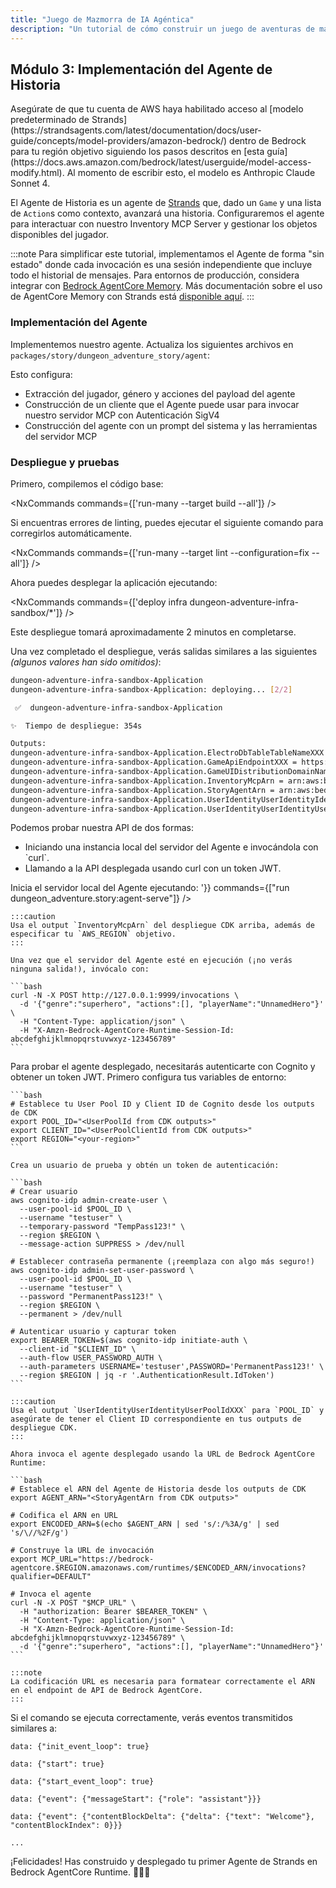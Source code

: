 ```yaml
---
title: "Juego de Mazmorra de IA Agéntica"
description: "Un tutorial de cómo construir un juego de aventuras de mazmorra con IA agéntica usando @aws/nx-plugin."
---
```






## Módulo 3: Implementación del Agente de Historia

<Aside type="caution">
Asegúrate de que tu cuenta de AWS haya habilitado acceso al [modelo predeterminado de Strands](https://strandsagents.com/latest/documentation/docs/user-guide/concepts/model-providers/amazon-bedrock/) dentro de Bedrock para tu región objetivo siguiendo los pasos descritos en [esta guía](https://docs.aws.amazon.com/bedrock/latest/userguide/model-access-modify.html). Al momento de escribir esto, el modelo es Anthropic Claude Sonnet 4.
</Aside>

El Agente de Historia es un agente de [Strands](https://strandsagents.com/) que, dado un `Game` y una lista de `Action`s como contexto, avanzará una historia. Configuraremos el agente para interactuar con nuestro Inventory MCP Server y gestionar los objetos disponibles del jugador.

:::note
Para simplificar este tutorial, implementamos el Agente de forma "sin estado" donde cada invocación es una sesión independiente que incluye todo el historial de mensajes. Para entornos de producción, considera integrar con [Bedrock AgentCore Memory](https://docs.aws.amazon.com/bedrock-agentcore/latest/devguide/memory.html). Más documentación sobre el uso de AgentCore Memory con Strands está [disponible aquí](https://github.com/aws/bedrock-agentcore-sdk-python/tree/main/src/bedrock_agentcore/memory/integrations/strands).
:::

### Implementación del Agente

Implementemos nuestro agente. Actualiza los siguientes archivos en `packages/story/dungeon_adventure_story/agent`:

<Tabs>
  <TabItem label="main.py">
<E2EDiff lang="python" before="dungeon-adventure/3/main.py.old.template" after="dungeon-adventure/3/main.py.template" />
  </TabItem>
  <TabItem label="agent.py">
<E2EDiff lang="python" before="dungeon-adventure/3/agent.py.old.template" after="dungeon-adventure/3/agent.py.template" />
  </TabItem>
</Tabs>

Esto configura:

- Extracción del jugador, género y acciones del payload del agente
- Construcción de un cliente que el Agente puede usar para invocar nuestro servidor MCP con Autenticación SigV4
- Construcción del agente con un prompt del sistema y las herramientas del servidor MCP

### Despliegue y pruebas

Primero, compilemos el código base:

<NxCommands commands={['run-many --target build --all']} />

<Aside type="tip">
Si encuentras errores de linting, puedes ejecutar el siguiente comando para corregirlos automáticamente.

<NxCommands commands={['run-many --target lint --configuration=fix --all']} />
</Aside>

Ahora puedes desplegar la aplicación ejecutando:

<NxCommands commands={['deploy infra dungeon-adventure-infra-sandbox/*']} />

Este despliegue tomará aproximadamente 2 minutos en completarse.

Una vez completado el despliegue, verás salidas similares a las siguientes _(algunos valores han sido omitidos)_:

```bash
dungeon-adventure-infra-sandbox-Application
dungeon-adventure-infra-sandbox-Application: deploying... [2/2]

 ✅  dungeon-adventure-infra-sandbox-Application

✨  Tiempo de despliegue: 354s

Outputs:
dungeon-adventure-infra-sandbox-Application.ElectroDbTableTableNameXXX = dungeon-adventure-infra-sandbox-Application-ElectroDbTableXXX-YYY
dungeon-adventure-infra-sandbox-Application.GameApiEndpointXXX = https://xxx.execute-api.region.amazonaws.com/prod/
dungeon-adventure-infra-sandbox-Application.GameUIDistributionDomainNameXXX = xxx.cloudfront.net
dungeon-adventure-infra-sandbox-Application.InventoryMcpArn = arn:aws:bedrock-agentcore:region:xxxxxxx:runtime/dungeonadventureventoryMcpServerXXXX-YYYY
dungeon-adventure-infra-sandbox-Application.StoryAgentArn = arn:aws:bedrock-agentcore:region:xxxxxxx:runtime/dungeonadventurecationStoryAgentXXXX-YYYY
dungeon-adventure-infra-sandbox-Application.UserIdentityUserIdentityIdentityPoolIdXXX = region:xxx
dungeon-adventure-infra-sandbox-Application.UserIdentityUserIdentityUserPoolIdXXX = region_xxx
```

Podemos probar nuestra API de dos formas:
<ul>
<li>Iniciando una instancia local del servidor del Agente e invocándola con `curl`.</li>
<li>Llamando a la API desplegada usando curl con un token JWT.</li>
</ul>

<Tabs>
  <TabItem label="Local">
  Inicia el servidor local del Agente ejecutando:
    <NxCommands highlights={['arn:aws:bedrock-agentcore:region:xxxxxxx:runtime/dungeonadventureventoryMcpServerXXXX-YYYY', 'region']} env={{PORT: '9999', INVENTORY_MCP_ARN:"arn:aws:bedrock-agentcore:region:xxxxxxx:runtime/dungeonadventureventoryMcpServerXXXX-YYYY", AWS_REGION: '<region>'}} commands={["run dungeon_adventure.story:agent-serve"]} />

    :::caution
    Usa el output `InventoryMcpArn` del despliegue CDK arriba, además de especificar tu `AWS_REGION` objetivo.
    :::

    Una vez que el servidor del Agente esté en ejecución (¡no verás ninguna salida!), invócalo con:

    ```bash
    curl -N -X POST http://127.0.0.1:9999/invocations \
      -d '{"genre":"superhero", "actions":[], "playerName":"UnnamedHero"}' \
      -H "Content-Type: application/json" \
      -H "X-Amzn-Bedrock-AgentCore-Runtime-Session-Id: abcdefghijklmnopqrstuvwxyz-123456789"
    ```
  </TabItem>
  <TabItem label="Desplegado">
    Para probar el agente desplegado, necesitarás autenticarte con Cognito y obtener un token JWT. Primero configura tus variables de entorno:

    ```bash
    # Establece tu User Pool ID y Client ID de Cognito desde los outputs de CDK
    export POOL_ID="<UserPoolId from CDK outputs>"
    export CLIENT_ID="<UserPoolClientId from CDK outputs>"
    export REGION="<your-region>"
    ```

    Crea un usuario de prueba y obtén un token de autenticación:

    ```bash
    # Crear usuario
    aws cognito-idp admin-create-user \
      --user-pool-id $POOL_ID \
      --username "testuser" \
      --temporary-password "TempPass123!" \
      --region $REGION \
      --message-action SUPPRESS > /dev/null

    # Establecer contraseña permanente (¡reemplaza con algo más seguro!)
    aws cognito-idp admin-set-user-password \
      --user-pool-id $POOL_ID \
      --username "testuser" \
      --password "PermanentPass123!" \
      --region $REGION \
      --permanent > /dev/null

    # Autenticar usuario y capturar token
    export BEARER_TOKEN=$(aws cognito-idp initiate-auth \
      --client-id "$CLIENT_ID" \
      --auth-flow USER_PASSWORD_AUTH \
      --auth-parameters USERNAME='testuser',PASSWORD='PermanentPass123!' \
      --region $REGION | jq -r '.AuthenticationResult.IdToken')
    ```

    :::caution
    Usa el output `UserIdentityUserIdentityUserPoolIdXXX` para `POOL_ID` y asegúrate de tener el Client ID correspondiente en tus outputs de despliegue CDK.
    :::

    Ahora invoca el agente desplegado usando la URL de Bedrock AgentCore Runtime:

    ```bash
    # Establece el ARN del Agente de Historia desde los outputs de CDK
    export AGENT_ARN="<StoryAgentArn from CDK outputs>"

    # Codifica el ARN en URL
    export ENCODED_ARN=$(echo $AGENT_ARN | sed 's/:/%3A/g' | sed 's/\//%2F/g')

    # Construye la URL de invocación
    export MCP_URL="https://bedrock-agentcore.$REGION.amazonaws.com/runtimes/$ENCODED_ARN/invocations?qualifier=DEFAULT"

    # Invoca el agente
    curl -N -X POST "$MCP_URL" \
      -H "authorization: Bearer $BEARER_TOKEN" \
      -H "Content-Type: application/json" \
      -H "X-Amzn-Bedrock-AgentCore-Runtime-Session-Id: abcdefghijklmnopqrstuvwxyz-123456789" \
      -d '{"genre":"superhero", "actions":[], "playerName":"UnnamedHero"}'
    ```

    :::note
    La codificación URL es necesaria para formatear correctamente el ARN en el endpoint de API de Bedrock AgentCore.
    :::
  </TabItem>
</Tabs>

Si el comando se ejecuta correctamente, verás eventos transmitidos similares a:

```
data: {"init_event_loop": true}

data: {"start": true}

data: {"start_event_loop": true}

data: {"event": {"messageStart": {"role": "assistant"}}}

data: {"event": {"contentBlockDelta": {"delta": {"text": "Welcome"}, "contentBlockIndex": 0}}}

...
```

¡Felicidades! Has construido y desplegado tu primer Agente de Strands en Bedrock AgentCore Runtime. 🎉🎉🎉